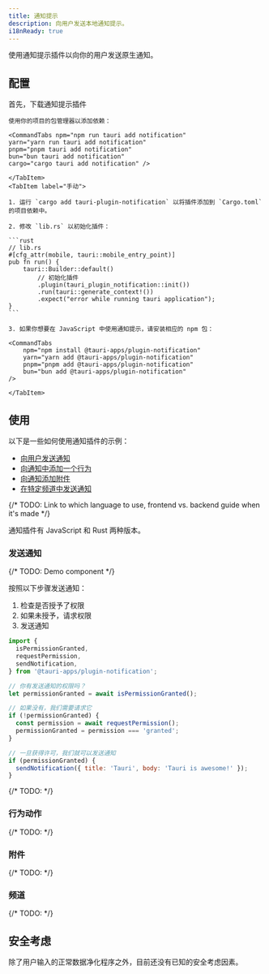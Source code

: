```yaml
---
title: 通知提示
description: 向用户发送本地通知提示。
i18nReady: true
---
```



<PluginLinks plugin="notification" />

使用通知提示插件以向你的用户发送原生通知。

## 配置

首先，下载通知提示插件

<Tabs>
    <TabItem label="自动">

    使用你的项目的包管理器以添加依赖：

    <CommandTabs npm="npm run tauri add notification"
    yarn="yarn run tauri add notification"
    pnpm="pnpm tauri add notification"
    bun="bun tauri add notification"
    cargo="cargo tauri add notification" />

    </TabItem>
    <TabItem label="手动">

    1. 运行 `cargo add tauri-plugin-notification` 以将插件添加到 `Cargo.toml` 的项目依赖中。

    2. 修改 `lib.rs` 以初始化插件：

    ```rust
    // lib.rs
    #[cfg_attr(mobile, tauri::mobile_entry_point)]
    pub fn run() {
        tauri::Builder::default()
            // 初始化插件
            .plugin(tauri_plugin_notification::init())
            .run(tauri::generate_context!())
            .expect("error while running tauri application");
    }
    ```

    3. 如果你想要在 JavaScript 中使用通知提示，请安装相应的 npm 包：

    <CommandTabs
        npm="npm install @tauri-apps/plugin-notification"
        yarn="yarn add @tauri-apps/plugin-notification"
        pnpm="pnpm add @tauri-apps/plugin-notification"
        bun="bun add @tauri-apps/plugin-notification"
    />

    </TabItem>

</Tabs>

## 使用

以下是一些如何使用通知插件的示例：

- [向用户发送通知](#发送通知)
- [向通知中添加一个行为](#行为动作)
- [向通知添加附件](#附件)
- [在特定频道中发送通知](#频道)

{/* TODO: Link to which language to use, frontend vs. backend guide when it's made */}

通知插件有 JavaScript 和 Rust 两种版本。

### 发送通知

{/* TODO: Demo component */}

按照以下步骤发送通知：

1. 检查是否授予了权限
2. 如果未授予，请求权限
3. 发送通知

<Tabs>
<TabItem label="JavaScript">

```javascript
import {
  isPermissionGranted,
  requestPermission,
  sendNotification,
} from '@tauri-apps/plugin-notification';

// 你有发送通知的权限吗？
let permissionGranted = await isPermissionGranted();

// 如果没有，我们需要请求它
if (!permissionGranted) {
  const permission = await requestPermission();
  permissionGranted = permission === 'granted';
}

// 一旦获得许可，我们就可以发送通知
if (permissionGranted) {
  sendNotification({ title: 'Tauri', body: 'Tauri is awesome!' });
}
```

</TabItem>
<TabItem label="Rust">

{/* TODO: */}

<Stub />

</TabItem>
</Tabs>

### 行为动作

{/* TODO: */}

<Stub />

### 附件

{/* TODO: */}

<Stub />

### 频道

{/* TODO: */}

<Stub />

## 安全考虑

除了用户输入的正常数据净化程序之外，目前还没有已知的安全考虑因素。
